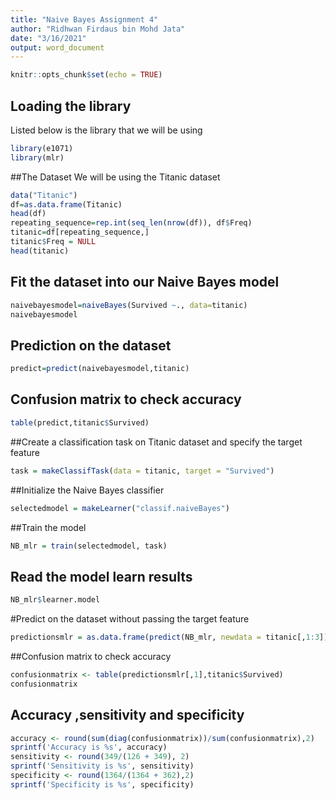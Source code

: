 ```yaml
---
title: "Naive Bayes Assignment 4"
author: "Ridhwan Firdaus bin Mohd Jata"
date: "3/16/2021"
output: word_document
---
```


```r
knitr::opts_chunk$set(echo = TRUE)
```

## Loading the library
Listed below is the library that we will be using
```r
library(e1071)
library(mlr)
```

##The Dataset
We will be using the Titanic dataset
```r
data("Titanic")
df=as.data.frame(Titanic)
head(df)
repeating_sequence=rep.int(seq_len(nrow(df)), df$Freq)
titanic=df[repeating_sequence,]
titanic$Freq = NULL
head(titanic)
```


## Fit the dataset into our Naive Bayes model
```r
naivebayesmodel=naiveBayes(Survived ~., data=titanic)
naivebayesmodel
```

## Prediction on the dataset 
```r
predict=predict(naivebayesmodel,titanic)
```

## Confusion matrix to check accuracy
```r
table(predict,titanic$Survived)
```

##Create a classification task on Titanic dataset and specify the target feature
```r
task = makeClassifTask(data = titanic, target = "Survived")
```

##Initialize the Naive Bayes classifier
```r
selectedmodel = makeLearner("classif.naiveBayes")
```

##Train the model
```r
NB_mlr = train(selectedmodel, task)
```

## Read the model learn results
```r
NB_mlr$learner.model
```

#Predict on the dataset without passing the target feature
```r
predictionsmlr = as.data.frame(predict(NB_mlr, newdata = titanic[,1:3]))
```

##Confusion matrix to check accuracy 
```r
confusionmatrix <- table(predictionsmlr[,1],titanic$Survived)
confusionmatrix
```

## Accuracy ,sensitivity and specificity

```r
accuracy <- round(sum(diag(confusionmatrix))/sum(confusionmatrix),2)
sprintf('Accuracy is %s', accuracy)
sensitivity <- round(349/(126 + 349), 2)
sprintf('Sensitivity is %s', sensitivity)
specificity <- round(1364/(1364 + 362),2)
sprintf('Specificity is %s', specificity)
```


